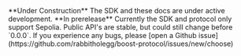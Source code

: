 <Warning>
  **Under Construction**
  The SDK and these docs are under active development.
</Warning>

<Warning>
  **In prerelease**
  Currently the SDK and protocol only support Sepolia. Public API's are stable, but could still change before `0.0.0`. If you experience any bugs, please [open a Github issue](https://github.com/rabbitholegg/boost-protocol/issues/new/choose)
</Warning>
